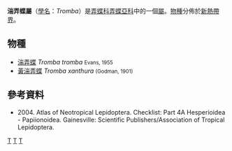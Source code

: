 {{NoteTA
|G1=Butterfly
}}
{{Automatic Taxobox
| taxon = Tromba
| authority = Evans, 1955
| type_species = 湍弄蝶<br />''Tromba tromba''
| type_species_authority = Evans, 1955
| subdivision_ranks = [[物種|物種]]
| subdivision = 共2種，詳見正文。
| synonyms =
}}

'''湍弄蝶屬'''（[[學名|學名]]：''Tromba''）是[[弄蝶科|弄蝶科]][[弄蝶亞科|弄蝶亞科]]中的一個[[屬|屬]]。[[物種|物種]]分佈於[[新熱帶界|新熱帶界]]。

== 物種 ==
* [[湍弄蝶|湍弄蝶]] ''Tromba tromba'' <small>Evans, 1955</small>
* [[黃湍弄蝶|黃湍弄蝶]] ''Tromba xanthura'' <small>(Godman, 1901)</small>

== 參考資料 ==
{{reflist}}
* {{aut|Lamas G ed.}} 2004. Atlas of Neotropical Lepidoptera. Checklist: Part 4A Hesperioidea - Papiionoidea. Gainesville: Scientific Publishers/Association of Tropical Lepidoptera.

{{Commons category|Tromba}}

{{taxonbar}}
[[Category:_1955年描述的分类群|T]]
[[Category:湍弄蝶屬|T]]
[[Category:巴西弄蝶族|T]]